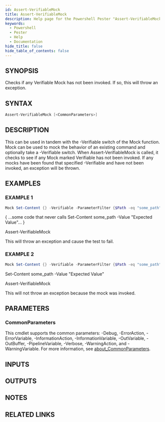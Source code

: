 ```yaml
---
id: Assert-VerifiableMock
title: Assert-VerifiableMock
description: Help page for the Powershell Pester "Assert-VerifiableMock" command
keywords:
  - Powershell
  - Pester
  - Help
  - Documentation
hide_title: false
hide_table_of_contents: false
---
```


## SYNOPSIS
Checks if any Verifiable Mock has not been invoked.
If so, this will throw an exception.

## SYNTAX

```powershell
Assert-VerifiableMock [<CommonParameters>]
```

## DESCRIPTION
This can be used in tandem with the -Verifiable switch of the Mock
function.
Mock can be used to mock the behavior of an existing command
and optionally take a -Verifiable switch.
When Assert-VerifiableMock
is called, it checks to see if any Mock marked Verifiable has not been
invoked.
If any mocks have been found that specified -Verifiable and
have not been invoked, an exception will be thrown.

## EXAMPLES

### EXAMPLE 1
```powershell
Mock Set-Content {} -Verifiable -ParameterFilter {$Path -eq "some_path" -and $Value -eq "Expected Value"}
```

{ ...some code that never calls Set-Content some_path -Value "Expected Value"...
}

Assert-VerifiableMock

This will throw an exception and cause the test to fail.

### EXAMPLE 2
```powershell
Mock Set-Content {} -Verifiable -ParameterFilter {$Path -eq "some_path" -and $Value -eq "Expected Value"}
```

Set-Content some_path -Value "Expected Value"

Assert-VerifiableMock

This will not throw an exception because the mock was invoked.

## PARAMETERS

### CommonParameters
This cmdlet supports the common parameters: -Debug, -ErrorAction, -ErrorVariable, -InformationAction, -InformationVariable, -OutVariable, -OutBuffer, -PipelineVariable, -Verbose, -WarningAction, and -WarningVariable. For more information, see [about_CommonParameters](http://go.microsoft.com/fwlink/?LinkID=113216).

## INPUTS

## OUTPUTS

## NOTES

## RELATED LINKS
